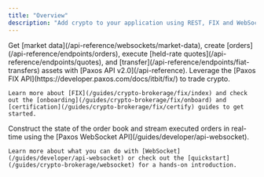 ```yaml
---
title: "Overview"
description: "Add crypto to your application using REST, FIX and WebSocket APIs."
---
```


<Tabs>
  <Tab title="API">
    Get [market data](/api-reference/websockets/market-data), create [orders](/api-reference/endpoints/orders), execute [held-rate quotes](/api-reference/endpoints/quotes), and [transfer](/api-reference/endpoints/fiat-transfers) assets with [Paxos API v2.0](/api-reference).
  </Tab>

  <Tab title="FIX">
    Leverage the [Paxos FIX API](https://developer.paxos.com/docs/itbit/fix/) to trade crypto.

    Learn more about [FIX](/guides/crypto-brokerage/fix/index) and check out the [onboarding](/guides/crypto-brokerage/fix/onboard) and [certification](/guides/crypto-brokerage/fix/certify) guides to get started.
  </Tab>

  <Tab title="WebSocket">
    Construct the state of the order book and stream executed orders in real-time using the [Paxos WebSocket API](/guides/developer/api-websocket).

    Learn more about what you can do with [WebSocket](/guides/developer/api-websocket) or check out the [quickstart](/guides/crypto-brokerage/websocket) for a hands-on introduction.
  </Tab>
</Tabs>
